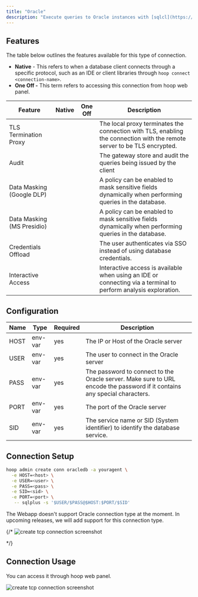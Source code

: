```yaml
---
title: "Oracle"
description: "Execute queries to Oracle instances with [sqlcl](https://www.oracle.com/database/sqldeveloper/technologies/sqlcl/)."
---
```



<Prerequisites />

## Features

The table below outlines the features available for this type of connection.

- **Native** - This refers to when a database client connects through a specific protocol, such as an IDE or client libraries through `hoop connect <connection-name>`.
- **One Off -** This term refers to accessing this connection from hoop web panel.

| Feature | Native | One Off | Description |
| --- | --- | --- | --- |
| TLS Termination Proxy | <Icon icon="xmark" />  | <Icon icon="check" /> | The local proxy terminates the connection with TLS, enabling the connection with the remote server to be TLS encrypted. |
| Audit | <Icon icon="xmark" /> | <Icon icon="check" /> | The gateway store and audit the queries being issued by the client |
| Data Masking (Google DLP) | <Icon icon="xmark" /> | <Icon icon="check" /> | A policy can be enabled to mask sensitive fields dynamically when performing queries in the database. |
| Data Masking (MS Presidio) | <Icon icon="xmark" /> | <Icon icon="check" /> | A policy can be enabled to mask sensitive fields dynamically when performing queries in the database. |
| Credentials Offload | <Icon icon="xmark" /> | <Icon icon="check" /> | The user authenticates via SSO instead of using database credentials. |
| Interactive Access | <Icon icon="xmark" /> | <Icon icon="check" /> | Interactive access is available when using an IDE or connecting via a terminal to perform analysis exploration. |

## Configuration

| Name | Type | Required | Description |
| --- | --- | --- | --- |
| HOST | env-var | yes | The IP or Host of the Oracle server |
| USER | env-var | yes | The user to connect in the Oracle server |
| PASS | env-var | yes | The password to connect to the Oracle server. Make sure to URL encode the password if it contains any special characters. |
| PORT | env-var | yes | The port of the Oracle server |
| SID | env-var | yes | The service name or SID (System identifier) to identify the database service. |

## Connection Setup

```sh
hoop admin create conn oracledb -a youragent \
  -e HOST=<host> \
  -e USER=<user> \
  -e PASS=<pass> \
  -e SID=<sid> \
  -e PORT=<port> \
   -- sqlplus -s '$USER/$PASS@$HOST:$PORT/$SID'
```

<Warning>
    The Webapp doesn't support Oracle connection type at the moment.
    In upcoming releases, we will add support for this connection type.
</Warning>

{/* <Frame>
    <img src="/images/quickstarts/create-database-connection-screenshot.png" alt="create tcp connection screenshot" />
</Frame> */}

## Connection Usage

You can access it through hoop web panel.

<Frame>
    <img src="/images/quickstarts/client-pg.png" alt="create tcp connection screenshot" />
</Frame>

